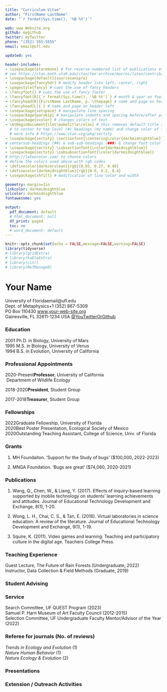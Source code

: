 ```yaml
---
title: "Curriculum Vitae"
author: "FirstName LastName"
date: "`r format(Sys.time(), '%B %Y')`"

web: www.Website.org
github: mygithub
twitter: myTwitter
phone: "(352) 555-5555"
email: email@ufl.edu

updated: yes

header-includes:
- \usepackage{etaremune} # for reverse-numbered list of publications etc
# see https://ctan.math.utah.edu/ctan/tex-archive/macros/latex/contrib/etaremune/etaremune.pdf
- \usepackage[default]{sourcesanspro}
- \usepackage{fancyhdr} # modify header into left, center, right
- \pagestyle{fancy} # cues the use of fancy headers
- \fancyfoot{} # cues the use of fancy footer
- \fancyfoot[R]{`r format(Sys.time(), '%B %Y')`} # month & year on footer right
- \fancyhead[R]{FirstName LastName, p. \thepage} # name and page on header right
- \fancyhead[L]{ } # name and page on header left
- \usepackage{setspace} # manipulate line spacing 
- \usepackage{parskip} # manipulate indents and spacing before/after paragraphs 
- \usepackage{xcolor} # changes colors of text
- \AtBeginDocument{\let\maketitle\relax} # this removes default title section
  # to center to top level (#) headings (my name) and change color of font
  # more info # https://www.ctan.org/pkg/sectsty
- \usepackage{sectsty} \sectionfont{\centering\color{darkmidnightblue}}
# centersub-headings (##) & sub-sub-headings (###) & change font color
- \usepackage{sectsty} \subsectionfont{\color{darkmidnightblue}}
- \usepackage{sectsty} \subsubsectionfont{\color{darkmidnightblue}}
# http://latexcolor.com/ to choose colors
# define the colors used above with rgb codes
- \definecolor{darkcerulean}{rgb}{0.03, 0.27, 0.49}
- \definecolor{darkmidnightblue}{rgb}{0.0, 0.2, 0.4}
- \usepackage{xhfill} # modification of line color and width

geometry: margin=1in
linkcolor: darkmidnightblue
urlcolor: darkmidnightblue
fontawesome: yes

output:
  pdf_document: default
  # html_document: null
  df_print: paged
  toc: no
  # word_document: default
---
```



```r
knitr::opts_chunk$set(echo = FALSE,message=FALSE,warning=FALSE)
library(tidyverse)
# library(gridExtra)
# library(kableExtra)
# library(citr)
# library(RefManageR)
```
<!-- \begin{document}. -->

<!-- this next line suppresses the header (line, name,  page number) on 1st page -->
\thispagestyle{empty}  

# Your Name
\vspace{-0.3cm}  <!--space between name and address -->
<!--\hfill moves all way to right -->
University of Florida\hfill email@ufl.edu  
Dept. of Metaphysics\hfill +1 (352) 867-5309  
PO Box 110430\hfill&nbsp;[www.your-web-site.org](www.your-web-site.org)  
Gainesville, FL 32611-1234 USA\hfill&nbsp;[\@YouTwitterOrGithub](https://twitter.com/you) 
\vspace{-0.5cm}  <!--there was too much space, so reduced it with minus: -Xcm -->

\par\noindent\rule{\textwidth}{0.4pt} <!-- makes the line   -->


\vspace{-0.6cm}  

<!-- ------------------------------------- -->

### Education
<!--to indent a block of stuff treat it as a 'group' and then set leftskip -->
<!--be sure to indicate where the group ends with \endgroup -->

\begingroup 
\setlength{\leftskip}{.2cm} 

<!-- ### EDUCATION \hrulefill\ -->

<!-- TEXT \hrulefill\ -->
<!-- Here is some text\xfill{1pt} \par -->
<!-- Here is some text\xfill{8pt} \par -->
<!-- Here is some text\xhrulefill{darkmidnightblue}{2pt}\par -->
<!-- Here is some text\xhrulefill{darkmidnightblue}{1ex}\par -->
<!-- HOW TO MAKE LINE COLOR SAME'? -->
<!-- https://tex.stackexchange.com/questions/32597/vertically-centered-horizontal-rule-filling-the-rest-of-a-line -->
<!-- \textbf{\textcolor{darkmidnightblue}{EDUCATION }}\xrfill[0.5ex]{0.5pt} -->

<!-- ### EDUCATION \hrulefill -->

2001\hspace{4mm} Ph.D. in Biology, University of Mars  
<!-- &nbsp;&nbsp;&nbsp;&nbsp;\hspace{6mm}  _Dissertation Advisor: Person Name_   -->
1995\hspace{4mm} M.S. in Biology, University of Venus  
<!-- &nbsp;&nbsp;&nbsp;&nbsp;\hspace{6mm} _Thesis Advisor: Person Name_   -->
1994\hspace{4mm} B.S. in Evolution, University of California 

\endgroup 

<!-- ------------------------------------- -->

### Professional Appointments

\begingroup 
\setlength{\leftskip}{.2cm} 

2020-Present\hspace{6mm}**Professor**, University of California  
&nbsp;\hspace{24mm}Department of Wildlife Ecology

2018-2020\hspace{10mm}**President**, Student Group 

2017-2018\hspace{10mm}**Treasurer**, Student Group

\endgroup

<!-- ------------------------------------- -->

\vspace{-0.2cm}
### Fellowships

\begingroup 
\setlength{\leftskip}{.2cm} 

2022\hspace{4mm}Graduate Fellowship, University of Florida  
2020\hspace{4mm}Best Poster Presentation, Ecological Society of Mexico  
2020\hspace{4mm}Outstanding Teaching Assistant, College of Science, Univ. of Florida

\endgroup

<!-- ------------------------------------- -->

### Grants

\begingroup 
\setlength{\leftskip}{.2cm}  

1. MH Foundaiton. 'Support for the Study of bugs' ($100,000, 2022-2023)

1. MNGA Foundation. 'Bugs are great' ($74,060, 2020-2021)

\endgroup

<!-- ------------------------------------- -->

### Publications 

1. Wang, Q., Chen, W., & Liang, Y. (2017). Effects of inquiry-based learning supported by mobile technology on students’ learning achievements and attitudes. Journal of Educational Technology Development and Exchange, 8(1), 1-20. 

1. Wong, L. H., Chai, C. S., & Tan, E. (2016). Virtual laboratories in science education: A review of the literature. Journal of Educational Technology Development and Exchange, 9(1), 1-19. 

1. Squire, K. (2011). Video games and learning: Teaching and participatory culture in the digital age. Teachers College Press. 

<!-- IF YOU WANT REVERSE NUMBERING -->

<!-- \begin{etaremune} -->

<!-- \item -->
<!-- Wang, Q., Chen, W., & Liang, Y. (2017). Effects of inquiry-based learning supported by mobile technology on students’ learning achievements and attitudes. \textit{\textbf{Journal of Educational Technology Development and Exchange}}, 8(1), 1-20.  -->

<!-- \item -->
<!-- Wong, L. H., Chai, C. S., & Tan, E. (2016). Virtual laboratories in science education: A review of the literature. \textit{\textbf{Journal of Educational Technology Development and Exchange}}, 9(1), 1-19.  -->

<!-- \item -->
<!-- Squire, K. (2011). Video games and learning: Teaching and participatory culture in the digital age. Teachers College Press. -->

<!-- \end{etaremune} -->


<!-- ------------------------------------- -->

<!-- ### Manuscripts in Preparation  -->

### Teaching Experience
\begingroup 
\setlength{\leftskip}{.2cm}  

Guest Lecture, The Future of Rain Forests (Undergraduate, 2022)  
Instructor, Data Collection & Field Methods (Graduate, 2019)  

\endgroup 



<!-- ------------------------------------- -->



### Student Advising


<!-- ------------------------------------- -->


### Service

\begingroup 
\setlength{\leftskip}{.2cm}

Search Committee, UF QUEST Program (2023)  
Samuel P. Harn Museum of Art Faculty Council (2012-2015)   
Selection Committee, UF Undergraduate Faculty Mentor/Advisor of the Year (2022)    


<!-- ------------------------------------- -->


### Referee for journals (No. of reviews)
\setlength{\leftskip}{.2cm}  

*Trends in Ecology and Evolution* (1)   
*Nature Human Behavior* (1)  
*Nature Ecology & Evolution* (2)  

\endgroup 


<!-- ------------------------------------- -->


### Presentations 

<!-- Invited, submitted, posters -->

<!-- ------------------------------------- -->


### Extension / Outreach Activities


<!-- ------------------------------------- -->
<!-- OTHER CATEGORIES --->

<!-- ### Professional service -->
<!-- ### Professional memberships -->
<!-- ### Professional Development/Training -->
<!-- ### Technical Skills   -->
<!-- ### Language Skills   -->
<!-- ### Presentations   -->
<!-- ### 'Named' Scholarships & Fellowships   -->
<!-- ### Certifications & Licenses   -->
<!-- ### Foreign Study   -->
<!-- ### International Experience   -->
<!-- ### Programming Skills   -->
<!-- ### Reviewer for Journals   -->
<!-- ### Editorial Boards   -->
<!-- ### Exhibits   -->
<!-- ### Organizing events -->
<!-- ### Internships   -->
<!-- ### Administrative Experience   -->
<!-- ### Supervisory Experience   -->
<!-- ### Consulting Experience   -->
<!-- ### Advising   -->
<!-- ### Outreach   -->
<!-- ### Advisory Committees   -->
<!-- ### Guest Lectures in Courses -->  
<!-- ### Language Skills -->  
<!-- ### Patents   -->
